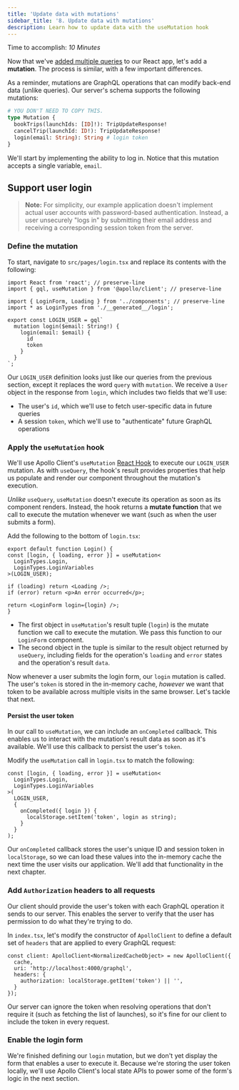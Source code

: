 ```yaml
---
title: 'Update data with mutations'
sidebar_title: '8. Update data with mutations'
description: Learn how to update data with the useMutation hook
---
```



Time to accomplish: _10 Minutes_

Now that we've [added multiple queries](./queries/) to our React app, let's add a **mutation**. The process is similar, with a few important differences.

As a reminder, mutations are GraphQL operations that can modify back-end data (unlike queries). Our server's schema supports the following mutations:

```graphql
# YOU DON'T NEED TO COPY THIS.
type Mutation {
  bookTrips(launchIds: [ID]!): TripUpdateResponse!
  cancelTrip(launchId: ID!): TripUpdateResponse!
  login(email: String): String # login token
}
```

We'll start by implementing the ability to log in. Notice that this mutation accepts a single variable, `email`. 

<Disclaimer />

## Support user login

> **Note:** For simplicity, our example application doesn't implement actual user accounts with password-based authentication. Instead, a user unsecurely "logs in" by submitting their email address and receiving a corresponding session token from the server.

### Define the mutation

 To start, navigate to `src/pages/login.tsx` and replace its contents with the following:

<MultiCodeBlock>

```tsx:title=src/pages/login.tsx
import React from 'react'; // preserve-line
import { gql, useMutation } from '@apollo/client'; // preserve-line

import { LoginForm, Loading } from '../components'; // preserve-line
import * as LoginTypes from './__generated__/login';

export const LOGIN_USER = gql`
  mutation login($email: String!) {
    login(email: $email) {
      id
      token
    }
  }
`;
```

</MultiCodeBlock>

Our `LOGIN_USER` definition looks just like our queries from the previous section, except it replaces the word `query` with `mutation`. We receive a `User` object in the response from `login`, which includes two fields that we'll use:

* The user's `id`, which we'll use to fetch user-specific data in future queries
* A session `token`, which we'll use to "authenticate" future GraphQL operations

### Apply the `useMutation` hook

We'll use Apollo Client's `useMutation` [React Hook](https://reactjs.org/docs/hooks-intro.html) to execute our `LOGIN_USER` mutation. As with `useQuery`, the hook's result provides properties that help us populate and render our component throughout the mutation's execution.

_Unlike_ `useQuery`, `useMutation` doesn't execute its operation as soon as its component renders. Instead, the hook returns a **mutate function** that we call to execute the mutation whenever we want (such as when the user submits a form).

Add the following to the bottom of `login.tsx`:

<MultiCodeBlock>

```tsx:title=src/pages/login.tsx
export default function Login() {
const [login, { loading, error }] = useMutation<
  LoginTypes.Login,
  LoginTypes.LoginVariables
>(LOGIN_USER);

if (loading) return <Loading />;
if (error) return <p>An error occurred</p>;

return <LoginForm login={login} />;
}
```

</MultiCodeBlock>

* The first object in `useMutation`'s result tuple (`login`) is the mutate function we call to execute the mutation. We pass this function to our `LoginForm` component.
* The second object in the tuple is similar to the result object returned by `useQuery`, including fields for the operation's `loading` and `error` states and the operation's result `data`.

Now whenever a user submits the login form, our `login` mutation is called. The user's `token` is stored in the in-memory cache, _however_ we want that token to be available across multiple visits in the same browser. Let's tackle that next.

#### Persist the user token

In our call to `useMutation`, we can include an `onCompleted` callback. This enables us to interact with the mutation's result data as soon as it's available. We'll use this callback to persist the user's `token`.

Modify the `useMutation` call in `login.tsx` to match the following:

```tsx:title=src/pages/login.tsx
const [login, { loading, error }] = useMutation<
  LoginTypes.Login,
  LoginTypes.LoginVariables
>(
  LOGIN_USER,
  {
    onCompleted({ login }) {
      localStorage.setItem('token', login as string);
    }
  }
);
```

Our `onCompleted` callback stores the user's unique ID and session token in `localStorage`, so we can load these values into the in-memory cache the next time the user visits our application. We'll add that functionality in the next chapter.

### Add `Authorization` headers to all requests

Our client should provide the user's token with each GraphQL operation it sends to our server. This enables the server to verify that the user has permission to do what they're trying to do.

In `index.tsx`, let's modify the constructor of `ApolloClient` to define a default set of `headers` that are applied to every GraphQL request: 

<MultiCodeBlock>

```tsx{4-6}:title=src/index.tsx
const client: ApolloClient<NormalizedCacheObject> = new ApolloClient({
  cache,
  uri: 'http://localhost:4000/graphql',
  headers: {
    authorization: localStorage.getItem('token') || '',
  }
});
```

</MultiCodeBlock>

Our server can ignore the token when resolving operations that don't require it (such as fetching the list of launches), so it's fine for our client to include the token in every request.

### Enable the login form

We're finished defining our `login` mutation, but we don't yet display the form that enables a user to execute it. Because we're storing the user token locally, we'll use Apollo Client's local state APIs to power some of the form's logic in the next section.
